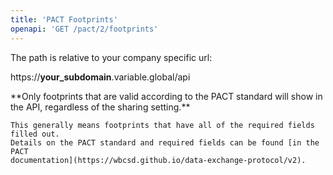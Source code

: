 ```yaml
---
title: 'PACT Footprints'
openapi: 'GET /pact/2/footprints'
---
```


<Note>
  The path is relative to your company specific url:

  https://**your_subdomain**.variable.global/api
</Note>

<Tip>
    **Only footprints that are valid according to the PACT standard will show in the API, regardless of the sharing
    setting.**

    This generally means footprints that have all of the required fields filled out.
    Details on the PACT standard and required fields can be found [in the PACT
    documentation](https://wbcsd.github.io/data-exchange-protocol/v2).
</Tip>
